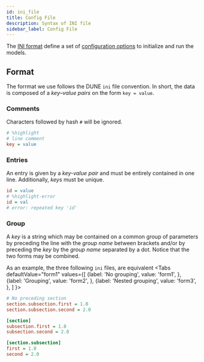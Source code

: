 ```yaml
---
id: ini_file
title: Config File
description: Syntax of INI file
sidebar_label: Config File
---
```



The [INI format](https://en.wikipedia.org/wiki/INI_file) define a set of [configuration options](param_tree) to initialize and run the models.

## Format

The forrmat we use follows the DUNE `ini` file convention. In short, the data is composed of a *key–value pairs* on the form `key = value`.

### Comments

Characters followed by hash `#` will be ignored.

```ini title="config.ini"
# %highlight
# line comment
key = value
```

### Entries

An entry is given by a *key-value pair* and must be entirely contained in one line. Additionally, *keys* must be unique.

```ini title="config.ini"
id = value
# %highlight-error
id = val 
# error: repeated key 'id'
```

### Group

A *key* is a string which may be contained on a common
group of parameters by preceding the line with the *group name* between
brackets and/or by preceding the *key* by the *group name* separated by a dot. Notice that
the two forms may be combined.

As an example, the three following `ini` files, are equivalent
<Tabs
  defaultValue="form1"
  values={[
      {label: 'No grouping', value: 'form1', },
      {label: 'Grouping', value: 'form2', },
      {label: 'Nested grouping', value: 'form3', },
    ]
  }>

  <TabItem value="form1">

```ini title="config.ini"
# No preceding section
section.subsection.first = 1.0
section.subsection.second = 2.0
```

  </TabItem>
  <TabItem value="form2">

```ini title="config.ini"
[section]
subsection.first = 1.0
subsection.second = 2.0
```

  </TabItem>


  <TabItem value="form3">

```ini title="config.ini"
[section.subsection]
first = 1.0
second = 2.0
```

  </TabItem>
</Tabs>
